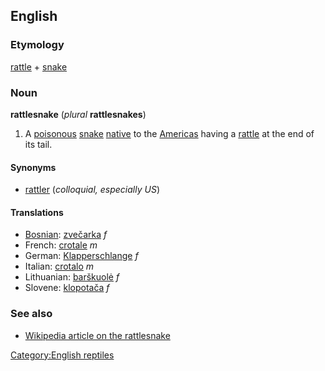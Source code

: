 ==English==
===Etymology===
[[rattle]] + [[snake]]

===Noun===
'''rattlesnake''' (''plural'' '''rattlesnakes''')

#A [[poisonous]] [[snake]] [[native]] to the [[Americas]] having a [[rattle]] at the end of its tail.

====Synonyms====
*[[rattler]] (''colloquial, especially US'')

====Translations====
*[[Bosnian]]: [[zvečarka]] ''f''
*French: [[crotale]] ''m''
*German: [[Klapperschlange]] ''f''
*Italian: [[crotalo]] ''m''
*Lithuanian: [[barškuolė]] ''f''
*Slovene: [[klopotača]] ''f''

===See also===
*[[w:Rattlesnake|Wikipedia article on the rattlesnake]]

[[Category:English reptiles]]